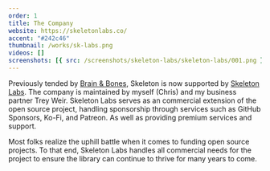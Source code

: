```yaml
---
order: 1
title: The Company
website: https://skeletonlabs.co/
accent: "#242c46"
thumbnail: /works/sk-labs.png
videos: []
screenshots: [{ src: /screenshots/skeleton-labs/skeleton-labs/001.png }]
---
```



Previously tended by [Brain & Bones](https://www.brainandbonesllc.com/), Skeleton is now supported by [Skeleton Labs](https://www.skeletonlabs.co/). The company is maintained by myself (Chris) and my business partner Trey Weir. Skeleton Labs serves as an commercial extension of the open source project, handling sponsorship through services such as GitHub Sponsors, Ko-Fi, and Patreon. As well as providing premium services and support.

Most folks realize the uphill battle when it comes to funding open source projects. To that end, Skeleton Labs handles all commercial needs for the project to ensure the library can continue to thrive for many years to come.
